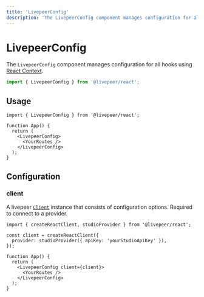```yaml
---
title: 'LivepeerConfig'
description: 'The LivepeerConfig component manages configuration for all hooks using React Context.'
---
```


# LivepeerConfig

The `LivepeerConfig` component manages configuration for all hooks using [React Context](https://reactjs.org/docs/context.html).

```ts
import { LivepeerConfig } from '@livepeer/react';
```

## Usage

```tsx
import { LivepeerConfig } from '@livepeer/react';

function App() {
  return (
    <LivepeerConfig>
      <YourRoutes />
    </LivepeerConfig>
  );
}
```

## Configuration

### client

A livepeer [`Client`](/react/client) instance that consists of configuration options. Required to connect to a provider.

```tsx {4-6,10}
import { createReactClient, studioProvider } from '@livepeer/react';

const client = createReactClient({
  provider: studioProvider({ apiKey: 'yourStudioApiKey' }),
});

function App() {
  return (
    <LivepeerConfig client={client}>
      <YourRoutes />
    </LivepeerConfig>
  );
}
```
